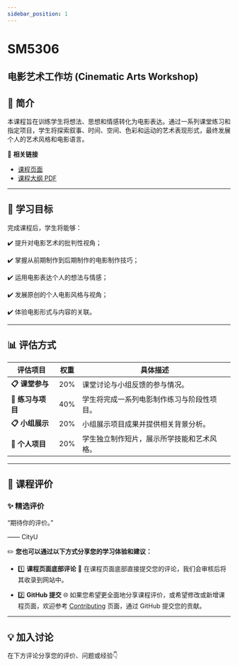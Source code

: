 ```yaml
---
sidebar_position: 1
---
```


# SM5306
## 电影艺术工作坊 (Cinematic Arts Workshop)

## **📘 简介**
本课程旨在训练学生将想法、思想和情感转化为电影表达。通过一系列课堂练习和指定项目，学生将探索叙事、时间、空间、色彩和运动的艺术表现形式，最终发展个人的艺术风格和电影语言。

🔗 **相关链接**
- [课程页面](https://www.cityu.edu.hk/catalogue/pg/202425/course/SM5306.htm)
- [课程大纲 PDF](https://www.cityu.edu.hk/catalogue/pg/202425/course/SM5306.pdf)

---

## **🎯 学习目标**

完成课程后，学生将能够：

✔️ 提升对电影艺术的批判性视角；

✔️ 掌握从前期制作到后期制作的电影制作技巧；

✔️ 运用电影表达个人的想法与情感；

✔️ 发展原创的个人电影风格与视角；

✔️ 体验电影形式与内容的关联。

---

## **📊 评估方式**

| **评估项目**          | **权重** | **具体描述**                                                                                       |
|----------------------|---------|---------------------------------------------------------------------------------------------------|
| **📋 课堂参与**       | 20%      | 课堂讨论与小组反馈的参与情况。                                                                        |
| **📂 练习与项目**      | 40%      | 学生将完成一系列电影制作练习与阶段性项目。                                                              |
| **📋 小组展示**       | 20%      | 小组展示项目成果并提供相关背景分析。                                                                  |
| **📂 个人项目**       | 20%      | 学生独立制作短片，展示所学技能和艺术风格。                                                               |

---

## **💬 课程评价**

### ✨ **精选评价**
<div className={commentStyles.commentBox}>
    <p className={commentStyles.commentText}>
        “期待你的评价。”
    </p>
    <p className={commentStyles.commentAuthor}>—— CityU</p>
</div>

✏️ **您也可以通过以下方式分享您的学习体验和建议：**

- 1️⃣ **课程页面底部评论**
💬 在课程页面底部直接提交您的评论，我们会审核后将其收录到网站中。

- 2️⃣ **GitHub 提交**
🌐 如果您希望更全面地分享课程评价，或希望修改或新增课程页面，欢迎参考 [Contributing](https://penjc.github.io/cityU-navigator/contributing) 页面，通过 GitHub 提交您的贡献。

---

## **💡 加入讨论**

在下方评论分享您的评价、问题或经验👇
<Utterances />